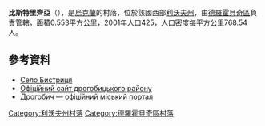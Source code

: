 {{coord|49|28|16|N|23|26|42|E|scale:100000|display=title}}

'''比斯特里齊亞'''（{{lang-uk|Бистриця}}），是[[烏克蘭|烏克蘭]]的村落，位於該國西部[[利沃夫州|利沃夫州]]，由[[德羅霍貝奇區|德羅霍貝奇區]]負責管轄，面積0.553平方公里，2001年人口425，人口密度每平方公里768.54人。

==參考資料==
* [http://gska2.rada.gov.ua/pls/z7502/A005?rdat1=21.06.2006&rf7571=19424 Село Бистриця]{{dead link|date=2018年3月 |bot=InternetArchiveBot |fix-attempted=yes }}
* [https://web.archive.org/web/20060924001826/http://rajon.drohobych.com.ua/ Офіційний сайт дрогобицького району]
* [http://www.drohobych.com Дрогобич — офіційний міський портал]

{{DEFAULTSORT:Бистриця}}
[[Category:利沃夫州村落|Category:利沃夫州村落]]
[[Category:德羅霍貝奇區村落|Category:德羅霍貝奇區村落]]

{{Lviv-geo-stub}}
